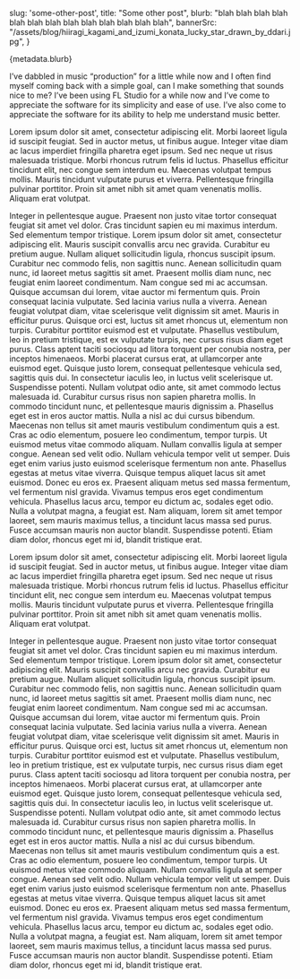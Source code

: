   slug: 'some-other-post',
  title: "Some other post",
  blurb: "blah blah blah blah blah blah blah blah blah blah blah blah blah",
  bannerSrc: "/assets/blog/hiiragi_kagami_and_izumi_konata_lucky_star_drawn_by_ddari.jpg",
}

<Banner src={metadata.bannerSrc} />
<Blurb>{metadata.blurb}</Blurb>

I’ve dabbled in music “production” for a little while now and I often find myself coming back with a simple goal, can I make something that sounds nice to me? I’ve been using FL Studio for a while now and I’ve come to appreciate the software for its simplicity and ease of use. I’ve also come to appreciate the software for its ability to help me understand music better.

Lorem ipsum dolor sit amet, consectetur adipiscing elit. Morbi laoreet ligula id suscipit feugiat. Sed in auctor metus, ut finibus augue. Integer vitae diam ac lacus imperdiet fringilla pharetra eget ipsum. Sed nec neque ut risus malesuada tristique. Morbi rhoncus rutrum felis id luctus. Phasellus efficitur tincidunt elit, nec congue sem interdum eu. Maecenas volutpat tempus mollis. Mauris tincidunt vulputate purus et viverra. Pellentesque fringilla pulvinar porttitor. Proin sit amet nibh sit amet quam venenatis mollis. Aliquam erat volutpat.

Integer in pellentesque augue. Praesent non justo vitae tortor consequat feugiat sit amet vel dolor. Cras tincidunt sapien eu mi maximus interdum. Sed elementum tempor tristique. Lorem ipsum dolor sit amet, consectetur adipiscing elit. Mauris suscipit convallis arcu nec gravida. Curabitur eu pretium augue. Nullam aliquet sollicitudin ligula, rhoncus suscipit ipsum. Curabitur nec commodo felis, non sagittis nunc. Aenean sollicitudin quam nunc, id laoreet metus sagittis sit amet.
Praesent mollis diam nunc, nec feugiat enim laoreet condimentum. Nam congue sed mi ac accumsan. Quisque accumsan dui lorem, vitae auctor mi fermentum quis. Proin consequat lacinia vulputate. Sed lacinia varius nulla a viverra. Aenean feugiat volutpat diam, vitae scelerisque velit dignissim sit amet. Mauris in efficitur purus. Quisque orci est, luctus sit amet rhoncus ut, elementum non turpis. Curabitur porttitor euismod est et vulputate.
Phasellus vestibulum, leo in pretium tristique, est ex vulputate turpis, nec cursus risus diam eget purus. Class aptent taciti sociosqu ad litora torquent per conubia nostra, per inceptos himenaeos. Morbi placerat cursus erat, at ullamcorper ante euismod eget. Quisque justo lorem, consequat pellentesque vehicula sed, sagittis quis dui. In consectetur iaculis leo, in luctus velit scelerisque ut. Suspendisse potenti. Nullam volutpat odio ante, sit amet commodo lectus malesuada id. Curabitur cursus risus non sapien pharetra mollis. In commodo tincidunt nunc, et pellentesque mauris dignissim a. Phasellus eget est in eros auctor mattis. Nulla a nisl ac dui cursus bibendum. Maecenas non tellus sit amet mauris vestibulum condimentum quis a est. Cras ac odio elementum, posuere leo condimentum, tempor turpis.
Ut euismod metus vitae commodo aliquam. Nullam convallis ligula at semper congue. Aenean sed velit odio. Nullam vehicula tempor velit ut semper. Duis eget enim varius justo euismod scelerisque fermentum non ante. Phasellus egestas at metus vitae viverra. Quisque tempus aliquet lacus sit amet euismod. Donec eu eros ex. Praesent aliquam metus sed massa fermentum, vel fermentum nisl gravida. Vivamus tempus eros eget condimentum vehicula. Phasellus lacus arcu, tempor eu dictum ac, sodales eget odio. Nulla a volutpat magna, a feugiat est. Nam aliquam, lorem sit amet tempor laoreet, sem mauris maximus tellus, a tincidunt lacus massa sed purus. Fusce accumsan mauris non auctor blandit. Suspendisse potenti. Etiam diam dolor, rhoncus eget mi id, blandit tristique erat.

Lorem ipsum dolor sit amet, consectetur adipiscing elit. Morbi laoreet ligula id suscipit feugiat. Sed in auctor metus, ut finibus augue. Integer vitae diam ac lacus imperdiet fringilla pharetra eget ipsum. Sed nec neque ut risus malesuada tristique. Morbi rhoncus rutrum felis id luctus. Phasellus efficitur tincidunt elit, nec congue sem interdum eu. Maecenas volutpat tempus mollis. Mauris tincidunt vulputate purus et viverra. Pellentesque fringilla pulvinar porttitor. Proin sit amet nibh sit amet quam venenatis mollis. Aliquam erat volutpat.

Integer in pellentesque augue. Praesent non justo vitae tortor consequat feugiat sit amet vel dolor. Cras tincidunt sapien eu mi maximus interdum. Sed elementum tempor tristique. Lorem ipsum dolor sit amet, consectetur adipiscing elit. Mauris suscipit convallis arcu nec gravida. Curabitur eu pretium augue. Nullam aliquet sollicitudin ligula, rhoncus suscipit ipsum. Curabitur nec commodo felis, non sagittis nunc. Aenean sollicitudin quam nunc, id laoreet metus sagittis sit amet.
Praesent mollis diam nunc, nec feugiat enim laoreet condimentum. Nam congue sed mi ac accumsan. Quisque accumsan dui lorem, vitae auctor mi fermentum quis. Proin consequat lacinia vulputate. Sed lacinia varius nulla a viverra. Aenean feugiat volutpat diam, vitae scelerisque velit dignissim sit amet. Mauris in efficitur purus. Quisque orci est, luctus sit amet rhoncus ut, elementum non turpis. Curabitur porttitor euismod est et vulputate.
Phasellus vestibulum, leo in pretium tristique, est ex vulputate turpis, nec cursus risus diam eget purus. Class aptent taciti sociosqu ad litora torquent per conubia nostra, per inceptos himenaeos. Morbi placerat cursus erat, at ullamcorper ante euismod eget. Quisque justo lorem, consequat pellentesque vehicula sed, sagittis quis dui. In consectetur iaculis leo, in luctus velit scelerisque ut. Suspendisse potenti. Nullam volutpat odio ante, sit amet commodo lectus malesuada id. Curabitur cursus risus non sapien pharetra mollis. In commodo tincidunt nunc, et pellentesque mauris dignissim a. Phasellus eget est in eros auctor mattis. Nulla a nisl ac dui cursus bibendum. Maecenas non tellus sit amet mauris vestibulum condimentum quis a est. Cras ac odio elementum, posuere leo condimentum, tempor turpis.
Ut euismod metus vitae commodo aliquam. Nullam convallis ligula at semper congue. Aenean sed velit odio. Nullam vehicula tempor velit ut semper. Duis eget enim varius justo euismod scelerisque fermentum non ante. Phasellus egestas at metus vitae viverra. Quisque tempus aliquet lacus sit amet euismod. Donec eu eros ex. Praesent aliquam metus sed massa fermentum, vel fermentum nisl gravida. Vivamus tempus eros eget condimentum vehicula. Phasellus lacus arcu, tempor eu dictum ac, sodales eget odio. Nulla a volutpat magna, a feugiat est. Nam aliquam, lorem sit amet tempor laoreet, sem mauris maximus tellus, a tincidunt lacus massa sed purus. Fusce accumsan mauris non auctor blandit. Suspendisse potenti. Etiam diam dolor, rhoncus eget mi id, blandit tristique erat.